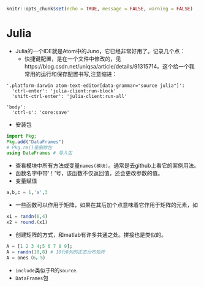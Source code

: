```r
knitr::opts_chunk$set(echo = TRUE, message = FALSE, warning = FALSE)
```
# Julia {#Julia}

- Julia的一个IDE就是Atom中的Juno，它已经非常好用了。记录几个点：
  - 快捷键配置，是在一个文件中修改的，见https://blog.csdn.net/uniqsa/article/details/91315714。这个给一个我常用的运行和保存配置书写,注意缩进：
  
```
'.platform-darwin atom-text-editor[data-grammar="source julia"]':
  'ctrl-enter': 'julia-client:run-block'
  'shift-ctrl-enter': 'julia-client:run-all'

'body':
  'ctrl-s': 'core:save'
```
  
- 安装包
```julia
import Pkg;
Pkg.add("DataFrames")
# Pkg.rm()是删除包
using DataFrames # 导入包
```

- 查看模块中所有方法或变量`names(模块)`。通常是去github上看它的案例用法。
- 函数名字中带‘！’号，该函数不仅返回值，还会更改参数的值。
- 变量赋值
```julia
a,b,c = 1,'a',3 
```
- 一些函数可以作用于矩阵，如果在其后加个点意味着它作用于矩阵的元素，如
```julia
x1 = randn(6,4)
x2 = round.(x1)
```
- 创建矩阵的方式，和matlab有许多共通之处。拼接也是类似的。
```julia
A = [1 2 3 4;5 6 7 8 9];
A = randn(10,8) # 10行8列的正态分布矩阵
A = ones（6，5）
```
- `include`类似于R的`source`.
- `DataFrames`包


